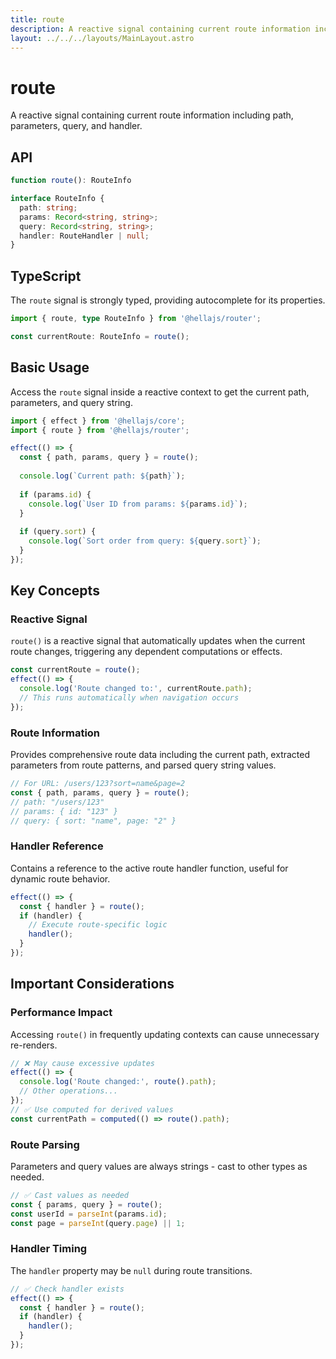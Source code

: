 ```yaml
---
title: route
description: A reactive signal containing current route information including path, parameters, query, and handler.
layout: ../../../layouts/MainLayout.astro
---
```


# route

A reactive signal containing current route information including path, parameters, query, and handler.

## API

```typescript
function route(): RouteInfo

interface RouteInfo {
  path: string;
  params: Record<string, string>;
  query: Record<string, string>;
  handler: RouteHandler | null;
}
```

## TypeScript

The `route` signal is strongly typed, providing autocomplete for its properties.

```typescript
import { route, type RouteInfo } from '@hellajs/router';

const currentRoute: RouteInfo = route();
```

## Basic Usage

Access the `route` signal inside a reactive context to get the current path, parameters, and query string.

```typescript
import { effect } from '@hellajs/core';
import { route } from '@hellajs/router';

effect(() => {
  const { path, params, query } = route();
  
  console.log(`Current path: ${path}`);
  
  if (params.id) {
    console.log(`User ID from params: ${params.id}`);
  }
  
  if (query.sort) {
    console.log(`Sort order from query: ${query.sort}`);
  }
});
```

## Key Concepts

### Reactive Signal

`route()` is a reactive signal that automatically updates when the current route changes, triggering any dependent computations or effects.

```typescript
const currentRoute = route();
effect(() => {
  console.log('Route changed to:', currentRoute.path);
  // This runs automatically when navigation occurs
});
```

### Route Information

Provides comprehensive route data including the current path, extracted parameters from route patterns, and parsed query string values.

```typescript
// For URL: /users/123?sort=name&page=2
const { path, params, query } = route();
// path: "/users/123"
// params: { id: "123" }  
// query: { sort: "name", page: "2" }
```

### Handler Reference

Contains a reference to the active route handler function, useful for dynamic route behavior.

```typescript
effect(() => {
  const { handler } = route();
  if (handler) {
    // Execute route-specific logic
    handler();
  }
});
```

## Important Considerations

### Performance Impact

Accessing `route()` in frequently updating contexts can cause unnecessary re-renders.

```jsx
// ❌ May cause excessive updates
effect(() => {
  console.log('Route changed:', route().path);
  // Other operations...
});
// ✅ Use computed for derived values
const currentPath = computed(() => route().path);
```

### Route Parsing

Parameters and query values are always strings - cast to other types as needed.

```typescript
// ✅ Cast values as needed
const { params, query } = route();
const userId = parseInt(params.id);
const page = parseInt(query.page) || 1;
```

### Handler Timing

The `handler` property may be `null` during route transitions.

```typescript
// ✅ Check handler exists
effect(() => {
  const { handler } = route();
  if (handler) {
    handler();
  }
});
```

